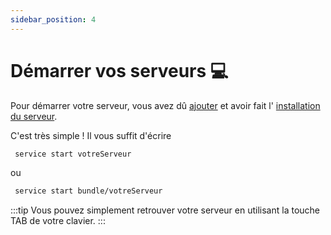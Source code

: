 ```yaml
---
sidebar_position: 4
---
```

# Démarrer vos serveurs 💻

Pour démarrer votre serveur, vous avez dû [ajouter](./Create.mdx) et avoir fait l' [installation du serveur](./Install.mdx).


C'est très simple ! Il vous suffit d'écrire
```bash
 service start votreServeur
```
ou

```bash
 service start bundle/votreServeur
```

:::tip
Vous pouvez simplement retrouver votre serveur en utilisant la touche TAB de votre clavier.
:::


